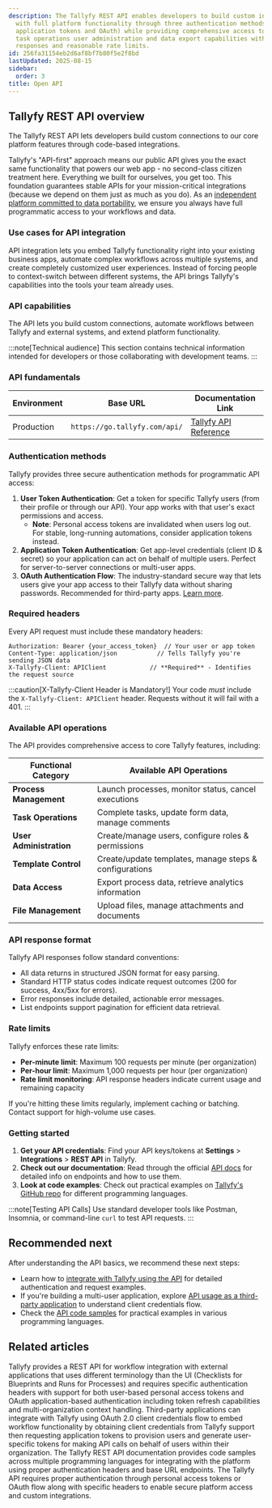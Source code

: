 ```yaml
---
description: The Tallyfy REST API enables developers to build custom integrations
  with full platform functionality through three authentication methods (user tokens
  application tokens and OAuth) while providing comprehensive access to process management
  task operations user administration and data export capabilities with standard JSON
  responses and reasonable rate limits.
id: 256fa31154eb2d6af8bf7b80f5e2f8bd
lastUpdated: 2025-08-15
sidebar:
  order: 3
title: Open API
---
```


## Tallyfy REST API overview

The Tallyfy REST API lets developers build custom connections to our core platform features through code-based integrations.

Tallyfy's "API-first" approach means our public API gives you the exact same functionality that powers our web app - no second-class citizen treatment here. Everything we built for ourselves, you get too. This foundation guarantees stable APIs for your mission-critical integrations (because we depend on them just as much as you do). As an [independent platform committed to data portability](/products/pro/miscellaneous/about-tallyfy/), we ensure you always have full programmatic access to your workflows and data.

### Use cases for API integration

API integration lets you embed Tallyfy functionality right into your existing business apps, automate complex workflows across multiple systems, and create completely customized user experiences. Instead of forcing people to context-switch between different systems, the API brings Tallyfy's capabilities into the tools your team already uses.

### API capabilities

The API lets you build custom connections, automate workflows between Tallyfy and external systems, and extend platform functionality.

:::note[Technical audience]
This section contains technical information intended for developers or those collaborating with development teams.
:::

### API fundamentals

| Environment | Base URL                  | Documentation Link                     |
|-------------|---------------------------|----------------------------------------|
| Production  | `https://go.tallyfy.com/api/` | [Tallyfy API Reference](https://go.tallyfy.com/api/) |

### Authentication methods

Tallyfy provides three secure authentication methods for programmatic API access:

1. **User Token Authentication**: Get a token for specific Tallyfy users (from their profile or through our API). Your app works with that user's exact permissions and access.
   - **Note**: Personal access tokens are invalidated when users log out. For stable, long-running automations, consider application tokens instead.
2. **Application Token Authentication**: Get app-level credentials (client ID & secret) so your application can act on behalf of multiple users. Perfect for server-to-server connections or multi-user apps.
3. **OAuth Authentication Flow**: The industry-standard secure way that lets users give your app access to their Tallyfy data without sharing passwords. Recommended for third-party apps. [Learn more](/products/pro/integrations/open-api/oauth-authorization-flow/).

### Required headers

Every API request must include these mandatory headers:

```
Authorization: Bearer {your_access_token}  // Your user or app token
Content-Type: application/json           // Tells Tallyfy you're sending JSON data
X-Tallyfy-Client: APIClient            // **Required** - Identifies the request source
```

:::caution[X-Tallyfy-Client Header is Mandatory!]
Your code *must* include the `X-Tallyfy-Client: APIClient` header. Requests without it will fail with a 401.
:::

### Available API operations

The API provides comprehensive access to core Tallyfy features, including:

| Functional Category   | Available API Operations                                |
|-----------------------|---------------------------------------------------------|
| **Process Management**| Launch processes, monitor status, cancel executions    |
| **Task Operations**   | Complete tasks, update form data, manage comments      |
| **User Administration**| Create/manage users, configure roles & permissions    |
| **Template Control**  | Create/update templates, manage steps & configurations |
| **Data Access**       | Export process data, retrieve analytics information    |
| **File Management**   | Upload files, manage attachments and documents         |

### API response format

Tallyfy API responses follow standard conventions:
- All data returns in structured JSON format for easy parsing.
- Standard HTTP status codes indicate request outcomes (200 for success, 4xx/5xx for errors).
- Error responses include detailed, actionable error messages.
- List endpoints support pagination for efficient data retrieval.

### Rate limits

Tallyfy enforces these rate limits:

- **Per-minute limit**: Maximum 100 requests per minute (per organization)
- **Per-hour limit**: Maximum 1,000 requests per hour (per organization)
- **Rate limit monitoring**: API response headers indicate current usage and remaining capacity

If you're hitting these limits regularly, implement caching or batching. Contact support for high-volume use cases.

### Getting started

1. **Get your API credentials**: Find your API keys/tokens at **Settings** > **Integrations** > **REST API** in Tallyfy.
2. **Check out our documentation**: Read through the official [API docs](https://go.tallyfy.com/api/) for detailed info on endpoints and how to use them.
3. **Look at code examples**: Check out practical examples on [Tallyfy's GitHub repo](https://github.com/tallyfy/api-support/) for different programming languages.

:::note[Testing API Calls]
Use standard developer tools like Postman, Insomnia, or command-line `curl` to test API requests.
:::



<PageTree />

## Recommended next

After understanding the API basics, we recommend these next steps:

- Learn how to [integrate with Tallyfy using the API](/products/pro/integrations/open-api/how-to-integrate-with-tallyfy-using-api/) for detailed authentication and request examples.
- If you're building a multi-user application, explore [API usage as a third-party application](/products/pro/integrations/open-api/access-api-as-a-third-party-application-instead-of-a-user/) to understand client credentials flow.
- Check the [API code samples](/products/pro/integrations/open-api/code-samples/) for practical examples in various programming languages.


## Related articles
<CardGrid>
<LinkTitleCard header="<b>Open Api > API integration guide</b>" href="/products/pro/integrations/open-api/how-to-integrate-with-tallyfy-using-api/" > Tallyfy provides a REST API for workflow integration with external applications that uses different terminology than the UI (Checklists for Blueprints and Runs for Processes) and requires specific authentication headers with support for both user-based personal access tokens and OAuth application-based authentication including token refresh capabilities and multi-organization context handling. </LinkTitleCard>
<LinkTitleCard header="<b>Open Api > API usage as a third-party application instead of a user</b>" href="/products/pro/integrations/open-api/access-api-as-a-third-party-application-instead-of-a-user/" > Third-party applications can integrate with Tallyfy using OAuth 2.0 client credentials flow to embed workflow functionality by obtaining client credentials from Tallyfy support then requesting application tokens to provision users and generate user-specific tokens for making API calls on behalf of users within their organization. </LinkTitleCard>
<LinkTitleCard header="<b>Open Api > API code samples</b>" href="/products/pro/integrations/open-api/code-samples/" > The Tallyfy REST API documentation provides code samples across multiple programming languages for integrating with the platform using proper authentication headers and base URL endpoints. </LinkTitleCard>
<LinkTitleCard header="<b>Code Samples > Authentication methods</b>" href="/products/pro/integrations/open-api/code-samples/authentication/" > The Tallyfy API requires proper authentication through personal access tokens or OAuth flow along with specific headers to enable secure platform access and custom integrations. </LinkTitleCard>
</CardGrid>